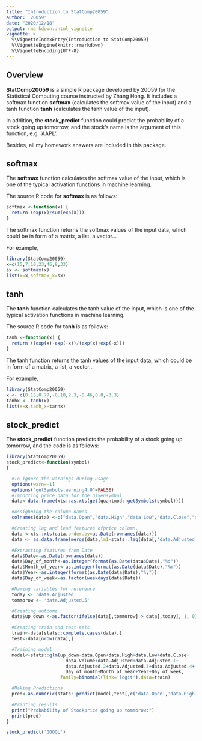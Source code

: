 ```yaml
---
title: "Introduction to StatComp20059"
author: '20059'
date: "2020/12/18"
output: rmarkdown::html_vignette
vignette: >
  %\VignetteIndexEntry{Introduction to StatComp20059}
  %\VignetteEngine{knitr::rmarkdown}
  %\VignetteEncoding{UTF-8}
---
```


## Overview

__StatComp20059__ is a simple R package developed by 20059 for the Statistical Computing course instructed by Zhang Hong. It includes a softmax function __softmax__ (calculates the softmax value of the input) and a tanh function __tanh__ (calculates the tanh value of the input). 

In addition, the __stock_predict__ function could predict the probability of a stock going up tomorrow, and the stock's name is the argument of this function, e.g. 'AAPL'.

Besides, all my homework answers are included in this package.

## softmax

The __softmax__ function calculates the softmax value of the input, which is one of the typical activation functions in machine learning.

The source R code for __softmax__ is as follows:

```r
softmax <-function(x) {
  return (exp(x)/sum(exp(x)))
}
```

The softmax function returns the softmax values of the input data, which could be in form of a matrix, a list, a vector...

For example,

```r
library(StatComp20059)
x=c(15,7,10,23,46,8,33)
sx <- softmax(x)
list(x=x,softmax_x=sx)
```


## tanh

The __tanh__ function calculates the tanh value of the input, which is one of the typical activation functions in machine learning.

The source R code for __tanh__ is as follows:

```r
tanh <-function(x) {
  return ((exp(x)-exp(-x))/(exp(x)+exp(-x)))
}
```

The tanh function returns the tanh values of the input data, which could be in form of a matrix, a list, a vector...

For example,

```r
library(StatComp20059)
x <- c(0.15,0.77,-0.10,2.3,-0.46,0.8,-3.3)
tanhx <- tanh(x)
list(x=x,tanh_x=tanhx)
```

## stock_predict
The __stock_predict__ function predicts the probability of a stock going up tomorrow, and the code is as follows:

```r
library(StatComp20059)
stock_predict<-function(symbol)
{

  #To ignore the warnings during usage
  options(warn=-1)
  options("getSymbols.warning4.0"=FALSE)
  #Importing price data for the givensymbol
  data<-data.frame(xts::as.xts(get(quantmod::getSymbols(symbol))))

  #Assighning the column names
  colnames(data) <-c("data.Open","data.High","data.Low","data.Close","data.Volume","data.Adjusted")

  #Creating lag and lead features ofprice column.
  data <-xts::xts(data,order.by=as.Date(rownames(data)))
  data <- as.data.frame(merge(data,lm1=stats::lag(data[,'data.Adjusted'],c(-1,1,3,5,10))))

  #Extracting features from Date
  data$Date<-as.Date(rownames(data))
  data$Day_of_month<-as.integer(format(as.Date(data$Date),"%d"))
  data$Month_of_year<-as.integer(format(as.Date(data$Date),"%m"))
  data$Year<-as.integer(format(as.Date(data$Date),"%y"))
  data$Day_of_week<-as.factor(weekdays(data$Date))

  #Naming variables for reference
  today <- 'data.Adjusted'
  tommorow <- 'data.Adjusted.5'

  #Creating outcome
  data$up_down <-as.factor(ifelse(data[,tommorow] > data[,today], 1, 0))

  #Creating train and test sets
  train<-data[stats::complete.cases(data),]
  test<-data[nrow(data),]

  #Training model
  model<-stats::glm(up_down~data.Open+data.High+data.Low+data.Close+
                      data.Volume+data.Adjusted+data.Adjusted.1+
                      data.Adjusted.2+data.Adjusted.3+data.Adjusted.4+
                      Day_of_month+Month_of_year+Year+Day_of_week,
                    family=binomial(link='logit'),data=train)

  #Making Predictions
  pred<-as.numeric(stats::predict(model,test[,c('data.Open','data.High','data.Low','data.Close','data.Volume','data.Adjusted','data.Adjusted.1','data.Adjusted.2','data.Adjusted.3','data.Adjusted.4','Day_of_month','Month_of_year','Year','Day_of_week')],type= 'response'))

  #Printing results
  print("Probability of Stockprice going up tommorow:")
  print(pred)
}

stock_predict('GOOGL')
```
